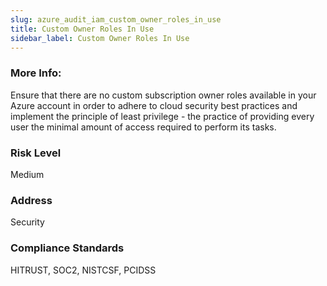 ```yaml
---
slug: azure_audit_iam_custom_owner_roles_in_use
title: Custom Owner Roles In Use
sidebar_label: Custom Owner Roles In Use
---
```


### More Info:

Ensure that there are no custom subscription owner roles available in your Azure account in order to adhere to cloud security best practices and implement the principle of least privilege - the practice of providing every user the minimal amount of access required to perform its tasks.

### Risk Level

Medium

### Address

Security

### Compliance Standards

HITRUST, SOC2, NISTCSF, PCIDSS

